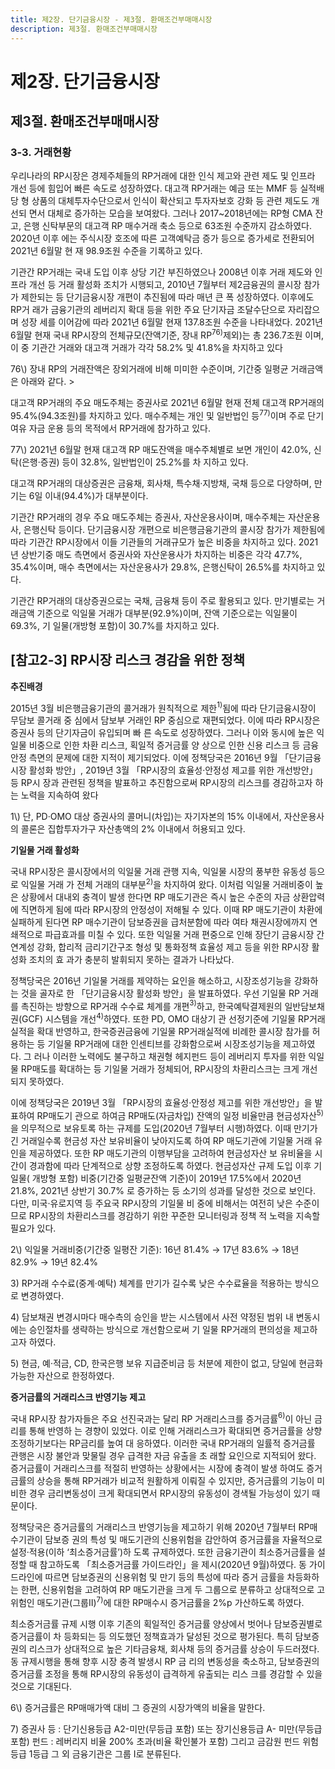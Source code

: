 ```yaml
---
title: 제2장. 단기금융시장 - 제3절. 환매조건부매매시장
description: 제3절. 환매조건부매매시장
---
```


# 제2장. 단기금융시장

## 제3절. 환매조건부매매시장

### 3-3. 거래현황

우리나라의 RP시장은 경제주체들의 RP거래에 대한 인식 제고와 관련 제도 및 인프라
개선 등에 힘입어 빠른 속도로 성장하였다. 대고객 RP거래는 예금 또는 MMF 등 실적배당
형 상품의 대체투자수단으로서 인식이 확산되고 투자자보호 강화 등 관련 제도도 개선되
면서 대체로 증가하는 모습을 보여왔다. 그러나 2017~2018년에는 RP형 CMA 잔고, 은행
신탁부문의 대고객 RP 매수거래 축소 등으로 63조원 수준까지 감소하였다. 2020년 이후
에는 주식시장 호조에 따른 고객예탁금 증가 등으로 증가세로 전환되어 2021년 6월말 현
재 98.9조원 수준을 기록하고 있다.

기관간 RP거래는 국내 도입 이후 상당 기간 부진하였으나 2008년 이후 거래 제도와 인
프라 개선 등 거래 활성화 조치가 시행되고, 2010년 7월부터 제2금융권의 콜시장 참가가
제한되는 등 단기금융시장 개편이 추진됨에 따라 매년 큰 폭 성장하였다. 이후에도 RP거
래가 금융기관의 레버리지 확대 등을 위한 주요 단기자금 조달수단으로 자리잡으며 성장
세를 이어감에 따라 2021년 6월말 현재 137.8조원 수준을 나타내었다.
2021년 6월말 현재 국내 RP시장의 전체규모(잔액기준, 장내 RP$^{76)}$제외)는 총 236.7조원
이며, 이 중 기관간 거래와 대고객 거래가 각각 58.2% 및 41.8%을 차지하고 있다 

<GCenterImg src ="/fm/2-8.png" caption="그림2-8.RP거래 규모"/>

<GComment>
76\) 장내 RP의 거래잔액은 장외거래에 비해 미미한 수준이며, 기간중 일평균 거래금액은 아래와 같다.
> <GCenterImg src ="/fm/76).png" />
</GComment>

대고객 RP거래의 주요 매도주체는 증권사로 2021년 6월말 현재 전체 대고객 RP거래의
95.4%(94.3조원)를 차지하고 있다. 매수주체는 개인 및 일반법인 등$^{77)}$이며 주로 단기 여유
자금 운용 등의 목적에서 RP거래에 참가하고 있다.

<GCenterImg src ="/fm/T2-8.png" caption="표2-8.취급기간별 대고객 RP거래 규모"/>

<GComment>
77\) 2021년 6월말 현재 대고객 RP 매도잔액을 매수주체별로 보면 개인이 42.0%, 신탁(은행·증권) 등이 32.8%, 일반법인이 25.2%를 차
지하고 있다.

</GComment>

대고객 RP거래의 대상증권은 금융채, 회사채, 특수채·지방채, 국채 등으로 다양하며, 만
기는 6일 이내(94.4%)가 대부분이다.

<GCenterImg src ="/fm/2-9.png" caption="그림2-9. 대고객 RP거래의 담보증권별·만기별 비중"/>

기관간 RP거래의 경우 주요 매도주체는 증권사, 자산운용사이며, 매수주체는 자산운용
사, 은행신탁 등이다. 단기금융시장 개편으로 비은행금융기관의 콜시장 참가가 제한됨에
따라 기관간 RP시장에서 이들 기관들의 거래규모가 높은 비중을 차지하고 있다. 2021년
상반기중 매도 측면에서 증권사와 자산운용사가 차지하는 비중은 각각 47.7%, 35.4%이며,
매수 측면에서는 자산운용사가 29.8%, 은행신탁이 26.5%를 차지하고 있다.

<GCenterImg src ="/fm/t2-9.png" caption="표2-9. 시장참가자별 기관간 RP거래 규모"/>

기관간 RP거래의 대상증권으로는 국채, 금융채 등이 주로 활용되고 있다. 만기별로는 거
래금액 기준으로 익일물 거래가 대부분(92.9%)이며, 잔액 기준으로는 익일물이 69.3%, 기
일물(개방형 포함)이 30.7%를 차지하고 있다.

<GCenterImg src ="/fm/2-10.png" caption="그림2-10. 기관간 RP거래의 담보증권별·만기별 비중"/>


## [참고2-3] RP시장 리스크 경감을 위한 정책

__추진배경__

2015년 3월 비은행금융기관의 콜거래가 원칙적으로 제한$^{1)}$됨에 따라 단기금융시장이 무담보 콜거래 중
심에서 담보부 거래인 RP 중심으로 재편되었다. 이에 따라 RP시장은 증권사 등의 단기자금이 유입되며 빠
른 속도로 성장하였다. 그러나 이와 동시에 높은 익일물 비중으로 인한 차환 리스크, 획일적 증거금률 양
상으로 인한 신용 리스크 등 금융안정 측면의 문제에 대한 지적이 제기되었다. 이에 정책당국은 2016년
9월 「단기금융시장 활성화 방안」, 2019년 3월 「RP시장의 효율성·안정성 제고를 위한 개선방안」 등 RP시
장과 관련된 정책을 발표하고 추진함으로써 RP시장의 리스크를 경감하고자 하는 노력을 지속하여 왔다

<GComment>
1\) 단, PD·OMO 대상 증권사의 콜머니(차입)는 자기자본의 15% 이내에서, 자산운용사의 콜론은 집합투자가구 자산총액의 2% 이내에서
허용되고 있다.

</GComment>

__기일물 거래 활성화__

국내 RP시장은 콜시장에서의 익일물 거래 관행 지속, 익일물 시장의 풍부한 유동성 등으로 익일물 거래
가 전체 거래의 대부분$^{2)}$을 차지하여 왔다. 이처럼 익일물 거래비중이 높은 상황에서 대내외 충격이 발생
한다면 RP 매도기관은 즉시 높은 수준의 자금 상환압력에 직면하게 됨에 따라 RP시장의 안정성이 저해될
수 있다. 이때 RP 매도기관이 차환에 실패하게 된다면 RP 매수기관이 담보증권을 급처분함에 따라 여타
채권시장에까지 연쇄적으로 파급효과를 미칠 수 있다. 또한 익일물 거래 편중으로 인해 장단기 금융시장
간 연계성 강화, 합리적 금리기간구조 형성 및 통화정책 효율성 제고 등을 위한 RP시장 활성화 조치의 효
과가 충분히 발휘되지 못하는 결과가 나타났다.

정책당국은 2016년 기일물 거래를 제약하는 요인을 해소하고, 시장조성기능을 강화하는 것을 골자로
한 「단기금융시장 활성화 방안」을 발표하였다. 우선 기일물 RP 거래를 촉진하는 방향으로 RP거래 수수료
체계를 개편$^{3)}$하고, 한국예탁결제원의 일반담보채권(GCF) 시스템을 개선$^{4)}$하였다. 또한 PD, OMO 대상기
관 선정기준에 기일물 RP거래실적을 확대 반영하고, 한국증권금융에 기일물 RP거래실적에 비례한 콜시장 참가를 허용하는 등 기일물 RP거래에 대한 인센티브를 강화함으로써 시장조성기능을 제고하였다. 그
러나 이러한 노력에도 불구하고 채권형 헤지펀드 등이 레버리지 투자를 위한 익일물 RP매도를 확대하는
등 기일물 거래가 정체되어, RP시장의 차환리스크는 크게 개선되지 못하였다.

이에 정책당국은 2019년 3월 「RP시장의 효율성·안정성 제고를 위한 개선방안」을 발표하여 RP매도기
관으로 하여금 RP매도(자금차입) 잔액의 일정 비율만큼 현금성자산$^{5)}$을 의무적으로 보유토록 하는 규제를
도입(2020년 7월부터 시행)하였다. 이때 만기가 긴 거래일수록 현금성 자산 보유비율이 낮아지도록 하여
RP 매도기관에 기일물 거래 유인을 제공하였다. 또한 RP 매도기관의 이행부담을 고려하여 현금성자산 보
유비율을 시간이 경과함에 따라 단계적으로 상향 조정하도록 하였다. 현금성자산 규제 도입 이후 기일물(
개방형 포함) 비중(기간중 일평균잔액 기준)이 2019년 17.5%에서 2020년 21.8%, 2021년 상반기 30.7%
로 증가하는 등 소기의 성과를 달성한 것으로 보인다. 다만, 미국·유로지역 등 주요국 RP시장의 기일물 비
중에 비해서는 여전히 낮은 수준이므로 RP시장의 차환리스크를 경감하기 위한 꾸준한 모니터링과 정책
적 노력을 지속할 필요가 있다.

<G2Col>
<div>
  <GCenterImg src ="/fm/t2-10.png" caption="표2-10.RP거래만기별 현금성자산 보유 비율"/>
</div>
<div>
  <GCenterImg src ="/fm/2-11.png" caption="그림2-11.RP거래의 기일물 비중"/>
</div>
</G2Col>

<GComment>
2\) 익일물 거래비중(기간중 일평잔 기준): 16년 81.4% → 17년 83.6% → 18년 82.9% → 19년 82.4%

3\) RP거래 수수료(중계·예탁) 체계를 만기가 길수록 낮은 수수료율을 적용하는 방식으로 변경하였다.

4\) 담보채권 변경시마다 매수측의 승인을 받는 시스템에서 사전 약정된 범위 내 변동시에는 승인절차를 생략하는 방식으로 개선함으로써 기
일물 RP거래의 편의성을 제고하고자 하였다.

5\) 현금, 예·적금, CD, 한국은행 보유 지급준비금 등 처분에 제한이 없고, 당일에 현금화 가능한 자산으로 한정하였다.
</GComment>

__증거금률의 거래리스크 반영기능 제고__

국내 RP시장 참가자들은 주요 선진국과는 달리 RP 거래리스크를 증거금률$^{6)}$이 아닌 금리를 통해 반영하
는 경향이 있었다. 이로 인해 거래리스크가 확대되면 증거금률을 상향 조정하기보다는 RP금리를 높여 대
응하였다. 이러한 국내 RP거래의 일률적 증거금률 관행은 시장 불안과 맞물릴 경우 급격한 자금 유출을 초
래할 요인으로 지적되어 왔다. 증거금률이 거래리스크를 적절히 반영하는 상황에서는 시장에 충격이 발생
하여도 증거금률의 상승을 통해 RP거래가 비교적 원활하게 이뤄질 수 있지만, 증거금률의 기능이 미비한
경우 금리변동성이 크게 확대되면서 RP시장의 유동성이 경색될 가능성이 있기 때문이다.

정책당국은 증거금률의 거래리스크 반영기능을 제고하기 위해 2020년 7월부터 RP매수기관이 담보증
권의 특성 및 매도기관의 신용위험을 감안하여 증거금률을 자율적으로 설정·적용(이하 ‘최소증거금률’)하
도록 규제하였다. 또한 금융기관이 최소증거금률을 설정할 때 참고하도록 「최소증거금률 가이드라인」을
제시(2020년 9월)하였다. 동 가이드라인에 따르면 담보증권의 신용위험 및 만기 등의 특성에 따라 증거
금률을 차등화하는 한편, 신용위험을 고려하여 RP 매도기관을 크게 두 그룹으로 분류하고 상대적으로 고
위험인 매도기관(그룹Ⅱ)$^{7)}$에 대한 RP매수시 증거금률을 2%p 가산하도록 하였다.

최소증거금률 규제 시행 이후 기존의 획일적인 증거금률 양상에서 벗어나 담보증권별로 증거금률이 차
등화되는 등 의도했던 정책효과가 달성된 것으로 평가된다. 특히 담보증권의 리스크가 상대적으로 높은
기타금융채, 회사채 등의 증거금률 상승이 두드러졌다. 동 규제시행을 통해 향후 시장 충격 발생시 RP 금
리의 변동성을 축소하고, 담보증권의 증거금률 조정을 통해 RP시장의 유동성이 급격하게 유출되는 리스
크를 경감할 수 있을 것으로 기대된다.

<G2Col>
<div>
  <GCenterImg src ="/fm/t2-11.png" caption="표2-11.RP거래 최소증거금률 가이드라인"/>
</div>
<div>
  <GCenterImg src ="/fm/2-12.png" caption="그림2-12.RP 담보증권별 증거금률"/>
</div>
</G2Col>

<GComment>
6\) 증거금률은 RP매매가액 대비 그 증권의 시장가액의 비율을 말한다.

7\) 증권사 등 : 단기신용등급 A2-미만(무등급 포함) 또는 장기신용등급 A- 미만(무등급 포함)
펀드 : 레버리지 비율 200% 초과(비율 확인불가 포함) 그리고 금감원 펀드 위험등급 1등급
그 외 금융기관은 그룹 Ⅰ로 분류된다.
</GComment>